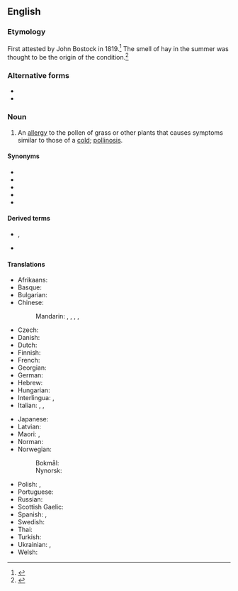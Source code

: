{{also|hayfever|hay-fever}}
==English==

===Etymology ===
First attested by John Bostock in 1819.<ref>{{quote-web|en|url=https://web.archive.org/web/20081014035353/http://www.allergyclinic.co.nz/guides/39.html|work=|passage=}}</ref> The smell of hay in the summer was thought to be the origin of the condition.<ref>{{quote-web|en|url=https://www.historyextra.com/period/general-history/facts-history-hay-fever/#:~:text='Hay%20fever'%20is%20a%20misnomer&text=In%20fact%2C%20the%20term%20%E2%80%9Chay,the%20summer%20irritated%20the%20body.|date=July 2 2018|author=Rachel Dinning|work=Historyextra|passage=In fact, the term “hay fever” takes its name from a popular idea in the 19th century that the smell of hay in the summer irritated the body.}}</ref>

===Alternative forms===
* {{l|en|hay-fever}}
* {{l|en|hayfever}}

===Noun===
{{wikipedia}}
{{en-noun|-|s}}

# {{lb|en|pathology|immunology}} An [[allergy]] to the pollen of grass or other plants that causes symptoms similar to those of a [[cold]]; [[pollinosis]].

====Synonyms====
* {{l|en|allergic rhinitis}}
* {{l|en|hay asthma}}
* {{l|en|hay cold}}
* {{l|en|pollinosis}}
* {{l|en|rose fever}}

====Derived terms====
* {{l|en|non-seasonal hay fever}}, {{l|en|nonseasonal hay fever}}
* {{l|en|perennial hay fever}}

====Translations====
{{trans-top|allergy to pollen}}
* Afrikaans: {{t|af|hooikoors}}
* Basque: {{t|eu|errinitis alergikoa}}
* Bulgarian: {{t|bg|сенна треска|f}}
* Chinese:
*: Mandarin: {{t+|cmn|枯草熱|sc=Hani}}, {{t+|cmn|枯草热|tr=kūcǎorè|sc=Hani}}, {{t+|cmn|花粉症|tr=huāfěnzhèng|sc=Hani}}, {{t+|cmn|花粉熱|sc=Hani}}, {{t+|cmn|花粉热|tr=huāfěnrè|sc=Hani}}
* Czech: {{t+|cs|senná rýma|f}}
* Danish: {{t+|da|høfeber|c}}
* Dutch: {{t+|nl|hooikoorts|f}}
* Finnish: {{t+|fi|heinänuha}}
* French: {{t+|fr|rhume des foins|m}}
* Georgian: {{t-needed|ka}}
* German: {{t+|de|Heuschnupfen|m}}
* Hebrew: {{t|he|קדחת השחת|f|tr=kadákhat hashákhat}}
* Hungarian: {{t+|hu|szénanátha}}
* Interlingua: {{t|ia|febre del feno}}, {{t|ia|pollinosis}}
* Italian: {{t|it|raffreddore da fieno|m}}, {{t|it|febbre da fieno|f}}, {{t+|it|pollinosi|f}}
{{trans-mid}}
* Japanese: {{t+|ja|花粉症|tr=かふんしょう, kafunshō|sc=Jpan}}
* Latvian: {{t|lv|siena drudzis}}
* Maori: {{t|mi|ihu pāwera}}, {{t|mi|mate ihu pāwera}}
* Norman: {{t|nrf|maladie du fain|f}}
* Norwegian:
*: Bokmål: {{t|nb|høysnue|m}}
*: Nynorsk: {{t|nn|høysnue|m}}
* Polish: {{t|pl|katar sienny|m}} {{qualifier|common use}}, {{t|pl|pyłkowica|f}} {{qualifier|medical term}}
* Portuguese: {{t|pt|febre de feno|f}}
* Russian: {{t+|ru|сенна́я лихора́дка|f}}
* Scottish Gaelic: {{t|gd|fiabhras-feòir|m|alt=am fiabhras-feòir}}
* Spanish: {{t|es|fiebre del heno|f}}, {{t|es|polinosis}}
* Swedish: {{t+|sv|hösnuva|c}}
* Thai: {{t|th|ไข้ละอองฟาง}}
* Turkish: {{t+|tr|saman nezlesi}}
* Ukrainian: {{t|uk|поліно́з|m}}, {{t|uk|сінна гарячка|f}}
* Welsh: {{t|cy|clefyd y gwair|m}}
{{trans-bottom}}